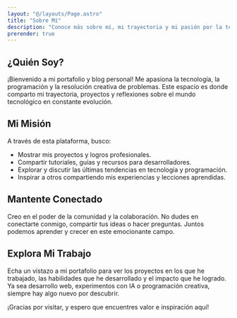 ```yaml
---
layout: "@/layouts/Page.astro"
title: "Sobre Mí"
description: "Conoce más sobre mí, mi trayectoria y mi pasión por la tecnología y la creatividad."
prerender: true
---
```


<PageHeadline title={frontmatter.title} />

## ¿Quién Soy?

¡Bienvenido a mi portafolio y blog personal! Me apasiona la tecnología, la programación y la resolución creativa de problemas. Este espacio es donde comparto mi trayectoria, proyectos y reflexiones sobre el mundo tecnológico en constante evolución.

## Mi Misión

A través de esta plataforma, busco:

- Mostrar mis proyectos y logros profesionales.
- Compartir tutoriales, guías y recursos para desarrolladores.
- Explorar y discutir las últimas tendencias en tecnología y programación.
- Inspirar a otros compartiendo mis experiencias y lecciones aprendidas.

## Mantente Conectado

Creo en el poder de la comunidad y la colaboración. No dudes en conectarte conmigo, compartir tus ideas o hacer preguntas. Juntos podemos aprender y crecer en este emocionante campo.

## Explora Mi Trabajo

Echa un vistazo a mi portafolio para ver los proyectos en los que he trabajado, las habilidades que he desarrollado y el impacto que he logrado. Ya sea desarrollo web, experimentos con IA o programación creativa, siempre hay algo nuevo por descubrir.

¡Gracias por visitar, y espero que encuentres valor e inspiración aquí!
